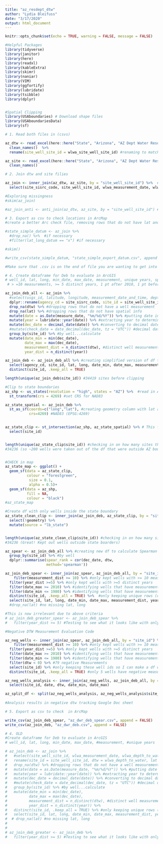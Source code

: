 ```yaml
---
title: "az_resdept_dtw"
author: "Lydia Bleifuss"
date: "3/17/2020"
output: html_document
---
```


```r
knitr::opts_chunk$set(echo = TRUE, warning = FALSE, message = FALSE)
```

```r
#Helpful Packages
library(tidyverse)
library(janitor)
library(here)
library(readxl)
library(kableExtra)
library(skimr)
library(naniar)
library(VIM)
library(ggfortify)
library(lubridate)
library(tsibble)
library(dplyr)


#Spatial Clipping 
library(USAboundaries) # Download shape files
library(USAboundariesData)
library(sf) 
```

```r
# 1. Read both files in (csvs) 

az_dtw <- read_excel(here::here("State", "Arizona", "AZ Dept Water Resources","Raw Data", "gwis_dtw.xlsx")) %>% 
  clean_names()  %>% 
  rename(site_well_site_id = wlwa_site_well_site_id) #renaming to match the same column in az_site 

az_site <- read_excel(here::here("State", "Arizona", "AZ Dept Water Resources","Raw Data", "gwis_sites.xlsx")) %>% 
  clean_names()
```

```r
# 2. Join dtw and site filies

az_join <- inner_join(az_dtw, az_site, by = "site_well_site_id") %>%  #joining by site ID
  select(site_sisrc_code, site_well_site_id, wlwa_measurement_date, wlwa_depth_to_water, site_latitude_decimal, site_longit_decimal)  #selecting useful columns

#Exploring missingness
#skim(az_join)

#az_join_anti <- anti_join(az_dtw, az_site, by = "site_well_site_id") #all well dtw measurements that don't match up are in 2019 
```

```r
# 3. Export as csv to check locations in ArcMap 
#create a better Arc check file, removing rows that do not have lat and long 

#state_simple_datum <- az_join %>% 
  #drop_na() %>%  #if necessary
  #filter(lat_long_datum == "x") #if necessary

#skim()

#write_csv(state_simple_datum, "state_simple_export_datum.csv", append = FALSE)

#Make sure that .csv is on the end of file you are wanting to get into ArcGIS, it won't recognize them without a file type (.csv preferable) 
```


```r
# 4. Create dataframe for Deb to evaluate in ArcGIS
# well_id, lat, long, min_date, max_date, measurement, unique years, spearman rank under criteria:
 # > =10 measurements, >= 5 distinct years, 1 pt after 2010, 1 pt before 1980 

az_join_deb_all <- az_join %>% 
  #select(usgs_id, latitude, longitude, measurement_date_and_time, depth_to_water) %>% 
  dplyr::rename(agency_cd = site_sisrc_code, site_id = site_well_site_id, dtw = wlwa_depth_to_water, lat = site_latitude_decimal, long = site_longit_decimal, measure_date = wlwa_measurement_date) %>% #renaming to have reproducible code below
  drop_na(dtw) %>% #dropping rows that do not have a well measurement
  drop_na(lat) %>% #dropping rows that do not have spatial info 
  mutate(date = as.Date(measure_date, "%m/%d/%Y")) %>% #putting date into useable format
  mutate(year = lubridate::year(date)) %>% #extracting year to determine unique years later
  mutate(dec_date = decimal_date(date)) %>% #converting to decimal date
  #mutate(check_date = date_decimal(dec_date, tz = "UTC")) #decimal dates look correct
  group_by(site_id) %>% #by well...calculate
  mutate(date_min = min(dec_date), 
         date_max = max(dec_date),
         measurement_dist = n_distinct(dtw), #distinct well measurements by well
         year_dist = n_distinct(year)) 

az_join_deb <- az_join_deb_all %>% #creating simplified version of df to display ALL wells before criteria applied in Arc GIS
  select(agency_cd, site_id, lat, long, date_min, date_max, measurement_dist, year_dist) %>% 
  distinct(site_id, .keep_all = TRUE)

length(unique(az_join_deb$site_id)) #34419 sites before clipping

```



```r
#Clip to state boundaries
az_shp <- us_states(resolution = "high", states = "AZ") %>%  #read in AZ shp file
  st_transform(crs = 4269) #set CRS for NAD83

az_state_spatial <- az_join_deb %>% 
  st_as_sf(coords=c("long","lat"), #creating geometry column with lat and long to clip with az_shp 
           crs=4269) #NAD83 (EPSG:4269) 
           

az_state_clip <- st_intersection(az_shp, az_state_spatial) %>% # This filters for points inside of the az shape file
  select(site_id)


length(unique(az_state_clip$site_id)) #checking in on how many sites there are left 
#34236 (so ~200 wells were taken out of the df that were outside AZ bounds)


#CHECK in map
az_state_map <- ggplot() +
  geom_sf(data = az_state_clip,
          colour = "forestgreen", 
           size = 0.1,
           alpha = 0.5)+
  geom_sf(data = az_shp,
          fill = NA,
          colour = "black")
#az_state_map

#Create df with only wells inside the state boundary 
az_state_clean_clip <- inner_join(az_join_deb, az_state_clip, by = "site_id") %>% 
  select(!geometry) %>% 
  mutate(source = "lb_state")


length(unique(az_state_clean_clip$site_id)) #checking in on how many sites there are left 
#34236 (Great! Kept out wells outside state boarders)


```




```r
az_spear <- az_join_deb_all %>% #creating new df to calculate Spearman's Rank 
  group_by(site_id) %>% #by well 
  dplyr::summarise(spear_rank = cor(dec_date, dtw, 
                   method='spearman')) 

az_join_deb_spear <- inner_join(az_spear, az_join_deb_all, by = "site_id") %>% #adding in df with spear ranks and simplifying w/ criteria
    filter(measurement_dist >= 10) %>% #only kept wells with >= 10 measurments
  filter(year_dist >=5) %>% #only kept wells with >=5 distinct years
  filter(date_max >= 2010) %>% #identifying wells that have measurements at or beyond 2010
  filter(date_min <= 1980) %>% #identifying wells that have measurements at or before 1980
  distinct(site_id, .keep_all = TRUE) %>%  #only keeping unique rows (don't need all dtw measurements for the purpose of this dataset)
  select(site_id, lat, long, date_min, date_max, measurement_dist, year_dist, spear_rank) #%>% 
  #drop_na(lat) #no missing lat, long

#This is now irrelevant due to above criteria
# az_join_deb_greater_spear <- az_join_deb_spear %>% 
#   filter(year_dist >= 5) #Testing to see what it looks like with only wells that have 5+ years with one measurement or more, now only 6,309 wells 

```


```r
#Negative DTW Measurement Evaluation Code

az_neg_wells <- inner_join(az_spear, az_join_deb_all, by = "site_id") %>% #adding in df with spear ranks and simplifying w/ criteria
    filter(measurement_dist >= 10) %>% #only kept wells with >= 10 measurments
  filter(year_dist >=5) %>% #only kept wells with >=5 distinct years
  filter(date_max >= 2010) %>% #identifying wells that have measurements at or beyond 2010
  filter(date_min <= 1980) %>% #identifying wells that have measurements at or before 1980
  filter(dtw < 0) %>% #79 negative Measurements
  select(site_id) %>% #only keeping these well ids so I can make a df will all well measurements to evaluate neg values in context 
  distinct(site_id, .keep_all = TRUE) #only 5 wells have negative measurements

az_neg_wells_analysis <- inner_join(az_neg_wells, az_join_deb_all, by = "site_id") %>% 
  select(site_id, date, dtw, date_min, date_max)

az_split_df <- split(az_neg_wells_analysis, az_neg_wells_analysis$site_id) #Can click on each well icon in list to assess well individually and sort by date for greater eficiency 
  
#Analysis results in negative dtw tracking Google Doc sheet 

```


```r
# 5. Export as csv to check  in ArcMap 

write_csv(az_join_deb_spear, "az_dwr_deb_spear.csv", append = FALSE)
write_csv(az_join_deb, "az_dwr_deb.csv", append = FALSE)

```


```r
# 4. OLD
#Create dataframe for Deb to evaluate in ArcGIS
# well_id, lat, long, min_date, max_date, #measurement, #unique years

# az_join_deb <- az_join %>% 
#   #select(site_well_site_id, wlwa_measurement_date, wlwa_depth_to_water, site_latitude_decimal, site_longit_decimal) %>% 
#   rename(site_id = site_well_site_id, dtw = wlwa_depth_to_water, lat = site_latitude_decimal, long = site_longit_decimal, measure_date = wlwa_measurement_date) %>% #renaming to have reproducible code below
#   drop_na(dtw) %>% #dropping rows that do not have a well measurement
#   mutate(date = as.Date(measure_date, "%m/%d/%Y")) %>% #putting date into useable format
#   mutate(year = lubridate::year(date)) %>% #extracting year to determine unique years later
#   mutate(dec_date = decimal_date(date)) %>% #converting to decimal date
#   #mutate(check_date = date_decimal(dec_date, tz = "UTC")) #decimal dates look correct
#   group_by(site_id) %>% #by well...calculate
#   mutate(date_min = min(dec_date), 
#          date_max = max(dec_date),
#          measurement_dist = n_distinct(dtw), #distinct well measurements by well
#          year_dist = n_distinct(year)) %>% 
#   distinct(site_id, .keep_all = TRUE) %>% #only keeping unique rows (don't need all dtw measurements for the purpose of this dataset)
#   select(site_id, lat, long, date_min, date_max, measurement_dist, year_dist)# %>% 
#  # drop_na(lat) #no missing lat, long
# 
# 
# az_join_deb_greater <- az_join_deb %>% 
#   filter(year_dist >= 5) #Testing to see what it looks like with only wells that have 5+ years with one measurement or more, now only 9,060 wells 

```


